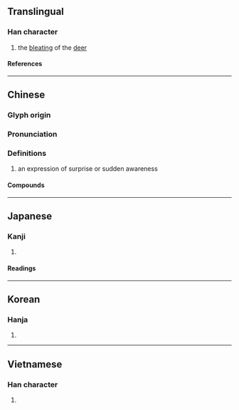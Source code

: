{{character info}}
==Translingual==

===Han character===
{{Han char|rn=30|rad=口|as=05|sn=8|four=64027|canj=RVIS|ids=⿰口幼}}

# the [[bleat]]ing of the [[deer]]

====References====
{{Han ref|kx=0181.320|dkj=03437|dj=0400.010|hdz=10610.100|uh=5466}}

----

==Chinese==
{{zh-forms}}

===Glyph origin===
{{Han etym}}

===Pronunciation===
{{zh-pron
|m=yōu
|c=jau1
|h=pfs=
|md=
|mn=
|w=
|mc=y
|oc=y
|cat=n
}}

===Definitions===
{{zh-hanzi}}

# an expression of surprise or sudden awareness
#: {{zh-x|呦！你 怎麼 也 來 了？|Hey! Fancy seeing you here.}}
#: {{zh-x|呦，飯 糊 了！|Oh no, the rice is burnt.}}

====Compounds====
{{zh-der|呦呦|呦嚄說|咿呦}}

----

==Japanese==

===Kanji===
{{ja-kanji|grade=|rs=口05}}

# {{rfdef|ja|sort=口05}}

====Readings====
{{ja-readings
|on=ゆう<いう, ゆ, おう<あう, よう<えう
|kun=むせぶ, さけぶ
}}

----

==Korean==

===Hanja===
{{ko-hanja|유}}

# {{rfdef|ko|sort=口05}}

----

==Vietnamese==

===Han character===
{{vi-readings|reading=[[u]], [[ạo]], [[ao]], [[ào]]|rs=口05}}

# {{rfdef|vi|sort=口05}}
